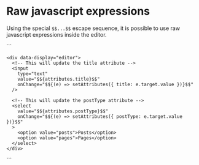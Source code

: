 
# Raw javascript expressions

<Experimental />

Using the special `$$...$$` escape sequence, it is possible to use raw javascript expressions inside the editor.

<CodeExample>
  ```
  <section>
    <!-- This is yet another experimental API not yet implemented, stay tuned... -->
    <block-attribute name="title" type="string"></block-attribute>
    <block-attribute name="postType" default="pages"></block-attribute>

    <div data-display="editor">
      <!-- This will update the title attribute -->
      <input
        type="text"
        value="$${attributes.title}$$"
        onChange="$${(e) => setAttributes({ title: e.target.value })}$$"
      />

      <!-- This will update the postType attribute -->
      <select
        value="$${attributes.postType}$$"
        onChange="$${(e) => setAttributes({ postType: e.target.value })}$$"
      >
        <option value="posts">Posts</option>
        <option value="pages">Pages</option>
      </select>
    </div>

  </section>
  ```
</CodeExample>
